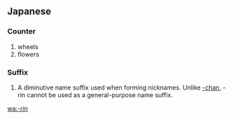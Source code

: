{{also|rin}}
==Japanese==

===Counter===
{{ja-pos|r|counter|kanji=-輪|hira=-りん|hidx=りん}}
# wheels 
# flowers

===Suffix===
{{ja-pos|r|suffix|kata=-リン|hidx=りん}}
# {{ja-def|-リン}} A diminutive name suffix used when forming nicknames.  Unlike [[-chan]], -rin cannot be used as a general-purpose name suffix.

[[wa:-rin]]
